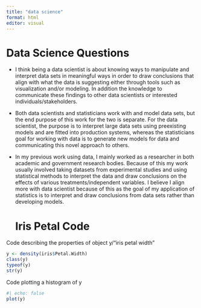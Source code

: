 ```yaml
---
title: "data science"
format: html
editor: visual
---
```


# Data Science Questions

-   I think being a data scientist is about knowing ways to manipulate and interpret data sets in meaningful ways in order to draw conclusions that align with what the data is suggesting either through tools such as visualization and/or modeling. In addition the knowledge to communicate these findings to other data scientists or interested individuals/stakeholders.

<!-- -->

-   Both data scientists and statisticians work with and model data sets, but the end purpose of this work for the two is separate. For the data scientist, the purpose is to interpret large data sets using preexisting models and are fitted into production systems, whereas the statisticians goal for working with data is to generate new models for data and communicating this novel approach to others.

-   In my previous work using data, I mainly worked as a researcher in both academic and government research bodies. Because of this my work usually involved taking datasets from experimental studies and using statistical methods to interpret the data and draw conclusions on the effects of various treatments/independent variables. I believe I align more with data scientist because of this as the goal of my application of statistics is to interpret and draw conclusions from data sets rather than developing models.

    # Iris Petal Code

Code describing the properties of object y/"iris petal width"

```r
y <- density(iris$Petal.Width)
class(y)
typeof(y)
str(y)
```

Code plotting a histogram of y

```r
#| echo: false
plot(y)
```
